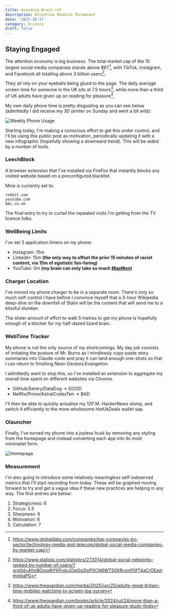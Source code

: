 ```yaml
---
title: Avoiding Brain-rot
description: Attention Remains Paramount
date: '2025-10-17'
category: Science
draft: false
---
```


## Staying Engaged

The attention economy is big business. The total market cap of the 10 largest social media companies stands above $6T[^1],
with TikTok, Instagram, and Facebook all totalling above 3 billion users[^2].

They all rely on your eyeballs being glued to the page. The daily average screen time for someone in the UK sits at 7.5 hours[^3],
while more than a third of UK adults have given up on reading for pleasure[^4].

My own daily phone time is pretty disgusting as you can see below (admittedly I did receive my 3D printer on Sunday and went a bit wild):

![Weekly Phone Usage](/articles/images/phone-usage.png)

Starting today, I'm making a conscious effort to get this under control, and I'll be using this public post as motivation,
periodically updating it with a new infographic (hopefully showing a downward trend). This will be aided by a number of tools.

### LeechBlock

A browser extension that I've installed via FireFox that instantly blocks any visited website based on a preconfigured
blacklist.

Mine is currently set to:
```
reddit.com
youtube.com
bbc.co.uk
```

The final entry to try to curtail the repeated visits I'm getting from the TV licence folks.

### WellBeing Limits

I've set 3 application timers on my phone:

- Instagram: 15m
- LinkedIn: 15m **(the only way to offset the prior 15 minutes of racist content, via 15m of egotistic fan-faring)**
- YouTube: 0m **(my brain can only take so much [MapMen](https://www.youtube.com/@JayForeman))**

### Charger Location

I've moved my phone charger to be in a separate room. There's only so much self-control I have before I convince myself
that a 3-hour Wikipedia deep-dive on the downfall of Stalin will be the content that will send me to a blissful slumber.

The sheer amount of effort to walk 5 metres to get my phone is hopefully enough of a blocker for my half-dazed lizard brain.

### WebTime Tracker

My phone is not the only source of my shortcomings. My day job consists of imitating the posture of Mr. Burns as I mindlessly
copy-paste story summaries into Claude-code and pray it can land enough one-shots so that I can return to finishing Neon Genesis:Evangelion.

I admittedly want to stop this, so I've installed an extension to aggregate my overall time spent on different websites via Chrome.

- GitHub/Sentry/DataDog -> GOOD
- Netflix/Prime/AstralCodexTen -> BAD

I'll then be able to quickly actualise my 12P.M. HackerNews slump, and switch it efficiently to the more wholesome HotUkDeals
wallet sap.

### Olauncher

Finally, I've turned my phone into a joyless husk by removing any styling from the homepage and instead converting each
app into its most minimalist form.

![Homepage](/articles/images/homepage.png)

### Measurement

I'm also going to introduce some relatively meaningless self-osbserved metrics that I'll start recording from today.
These will be graphed moving forward to try and get a vague idea if these new practices are helping in any way. The
first entries are below:

1. Strategicness: 6
2. Focus: 5.5
3. Sharpness: 6
4. Motivation: 6
5. Calculation: 7

[^1]: https://www.globaldata.com/companies/top-companies-by-sector/technology-media-and-telecom/global-social-media-companies-by-market-cap/
[^2]: https://www.statista.com/statistics/272014/global-social-networks-ranked-by-number-of-users/?srsltid=AfmBOoodhYKFojpJOwSg3loPSCN6WT50XRrxmP0fT4aCrOEezimmkaPG
[^3]: https://www.theguardian.com/media/2025/jun/25/adults-great-britain-time-mobiles-watching-tv-screen-ipa-survey
[^4]: https://www.theguardian.com/books/article/2024/jul/24/more-than-a-third-of-uk-adults-have-given-up-reading-for-pleasure-study-finds
